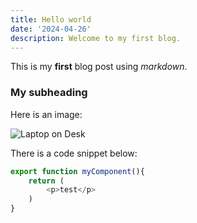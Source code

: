 ```yaml
---
title: Hello world
date: '2024-04-26'
description: Welcome to my first blog.
---
```


This is my **first** blog post using *markdown*.

### My subheading

Here is an image:

![Laptop on Desk](/img/laptop.jpg)

There is a code snippet below:

```js
export function myComponent(){
    return (
        <p>test</p>
    )
}
```